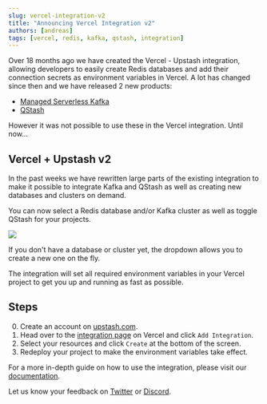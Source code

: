 ```yaml
---
slug: vercel-integration-v2
title: "Announcing Vercel Integration v2"
authors: [andreas]
tags: [vercel, redis, kafka, qstash, integration]
---
```


Over 18 months ago we have created the Vercel - Upstash integration, allowing
developers to easily create Redis databases and add their connection secrets as
environment variables in Vercel. A lot has changed since then and we have
released 2 new products:

- [Managed Serverless Kafka](https://upstash.com/kafka)
- [QStash](https://upstash.com/qstash)

However it was not possible to use these in the Vercel integration. Until now...

## Vercel + Upstash v2

In the past weeks we have rewritten large parts of the existing integration to
make it possible to integrate Kafka and QStash as well as creating new databases
and clusters on demand.

You can now select a Redis database and/or Kafka cluster as well as toggle
QStash for your projects.

![](/blog/vercel-integration/integration_filled.png)

If you don't have a database or cluster yet, the dropdown allows you to create a
new one on the fly.

The integration will set all required environment variables in your Vercel
project to get you up and running as fast as possible.

## Steps

0. Create an account on [upstash.com](https://console.upstash.com).
1. Head over to the [integration page](https://vercel.com/integrations/upstash)
   on Vercel and click `Add Integration`.
2. Select your resources and click `Create` at the bottom of the screen.
3. Redeploy your project to make the environment variables take effect.

For a more in-depth guide on how to use the integration, please visit our
[documentation](/docs/redis/howto/vercelintegration).

Let us know your feedback on [Twitter](https://twitter.com/upstash) or
[Discord](https://upstash.com/discord).
